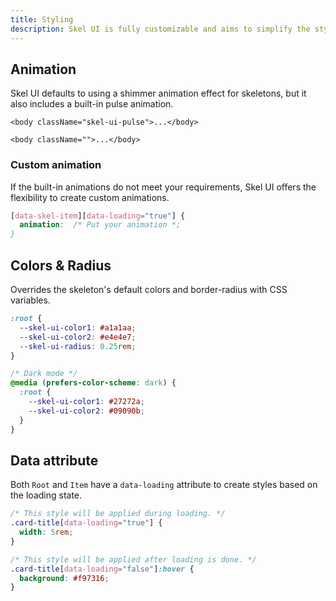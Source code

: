 ```yaml
---
title: Styling
description: Skel UI is fully customizable and aims to simplify the styling of skeletons using CSS.
---
```



## Animation

Skel UI defaults to using a shimmer animation effect for skeletons, but it also includes a built-in pulse animation.

<Portal>
  <PostCardAnimations />
</Portal>
<div className="flex [&>*]:flex-1 [&>*]:m-0 divide-x border rounded-b-lg [&_*]:border-0 [&_*]:rounded-none">

```tsx
<body className="skel-ui-pulse">...</body>
```

```tsx
<body className="">...</body>
```

</div>

### Custom animation

If the built-in animations do not meet your requirements, Skel UI offers the flexibility to create custom animations.

```css
[data-skel-item][data-loading="true"] {
  animation:  /* Put your animation *;
}
```

## Colors & Radius

Overrides the skeleton's default colors and border-radius with CSS variables.

```css title="global.css"
:root {
  --skel-ui-color1: #a1a1aa;
  --skel-ui-color2: #e4e4e7;
  --skel-ui-radius: 0.25rem;
}

/* Dark mode */
@media (prefers-color-scheme: dark) {
  :root {
    --skel-ui-color1: #27272a;
    --skel-ui-color2: #09090b;
  }
}
```

## Data attribute

Both `Root` and `Item` have a `data-loading` attribute to create styles based on the loading state.

```css
/* This style will be applied during loading. */
.card-title[data-loading="true"] {
  width: 5rem;
}

/* This style will be applied after loading is done. */
.card-title[data-loading="false"]:hover {
  background: #f97316;
}
```
